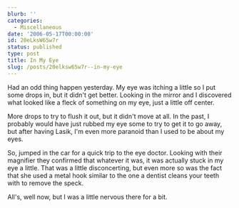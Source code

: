 ```yaml
---
blurb: ''
categories:
  - Miscellaneous
date: '2006-05-17T00:00:00'
id: 20eLksW65w7r
status: published
type: post
title: In My Eye
slug: /posts/20elksw65w7r--in-my-eye
---
```


Had an odd thing happen yesterday. My eye was itching a little so I put some drops in, but it didn't get better. Looking in the mirror and I discovered what looked like a fleck of something on my eye, just
a little off center. 

More drops to try to flush it out, but it didn't move at all. In the past, I probably would have just rubbed
my eye some to try to get it to go away, but after having Lasik, I'm even more paranoid than I used to be about my eyes. 

So, jumped in the car for a quick trip to the eye doctor. Looking with their magnifier they confirmed that whatever it was, it was actually stuck in my eye a little. That was a little disconcerting, but even
more so was the fact that she used a metal hook similar to the one a dentist cleans your teeth with to remove the speck. 

All's, well now, but I was a little nervous there for a bit.
